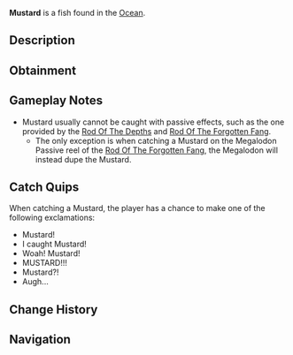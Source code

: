 {{FishInfobox
|image          = Mustard.png
|rarity         = Secret
|sea            = First Sea
|location       = [[Ocean]]
|sublocation    = 
|sources        = Fishing Rod
|nopassive      = 1
|radar_location = 
|xp             = 7000
|weather        = Rain
|time           = 
|season         = Summer
|bait           = Seaweed
|base_weight    = 4
|base_value     = 19000
|weight_range   = 3
|base_chance    = 0.004
|base_resil     = 45
}}
'''Mustard''' is a {{Rarity|Secret}} fish found in the [[Ocean]].

== Description ==
{{Description|A bulbous and rotund yellow pufferfish.|Bestiary Entry}}

== Obtainment ==
{{Fish Availability|
Apex Fish Hunt/Mosslurker
Atlantis/Surrounding Ocean
LEGO Pool/Studolodon Hunt
Lucky Event/Blarney McBreeze
Lucky Event/O'Mango Goldgrin
Lucky Event/Plumrick O'Luck
Lucky Event/Rowdy McCharm
Lucky Event/Sunny O'Coin
Narwhal Hunt/Beluga/First Sea
Narwhal Hunt/Magician Narwhal/First Sea
Narwhal Hunt/Narwhal/First Sea
Ocean
Ocean/Deep Ocean
Orca Migration/Ancient
Orca Migration/Normal
Whale Migration/Moby
Whale Migration/Normal
|top_rods      = 
Leviathan's Fang Rod\1200.57\5363.07;
Trident Rod\1084.02\5377.87;
Great Rod of Oscar\1069.44\3565.99;
Astralhook Rod\1020.11\3703.49;
Ethereal Prism Rod\1019.83\3737.13;
Flimsy Rod\741.69\3949.48;
Training Rod\721.45\4184.91;
Free Spirit Rod\1014.79\5034.38;
No-Life Rod\994.36\4087;
Fischer's Rod\541.08\2758.97;
Seraphic Rod\991.12\3853.92;
Rod Of The Forgotten Fang\928.16\3808.78;
Challenger's Rod\903.87\3708.99;
Rod Of The Depths\836.91\3589.79;
Zeus Rod\826.64\3477.81;
Rod Of The Exalted One\817.51\3613.37;
Verdant Shear Rod\814.4\3499.41;
Blazebringer Rod\784.91\3315.93;
Depthseeker Rod\749.46\3275.46;
Avalanche Rod\676.21\2972.38;
Volcanic Rod\644.13\2750.58;
Steady Rod\263.33\1282.17
|recommended   = Trident Rod
}}

== Gameplay Notes ==
* Mustard usually cannot be caught with passive effects, such as the one provided by the [[Rod Of The Depths]] and [[Rod Of The Forgotten Fang]].
** The only exception is when catching a Mustard on the Megalodon Passive reel of the [[Rod Of The Forgotten Fang]], the Megalodon will instead dupe the Mustard.

== Catch Quips ==
When catching a Mustard, the player has a chance to make one of the following exclamations:
* Mustard!
* I caught Mustard!
* Woah! Mustard!
* MUSTARD!!!
* Mustard?!
* Augh...

== Change History ==
{{Change History|{{subst:Current Version}}}}

== Navigation ==
{{Fish Navbox|Ocean}}